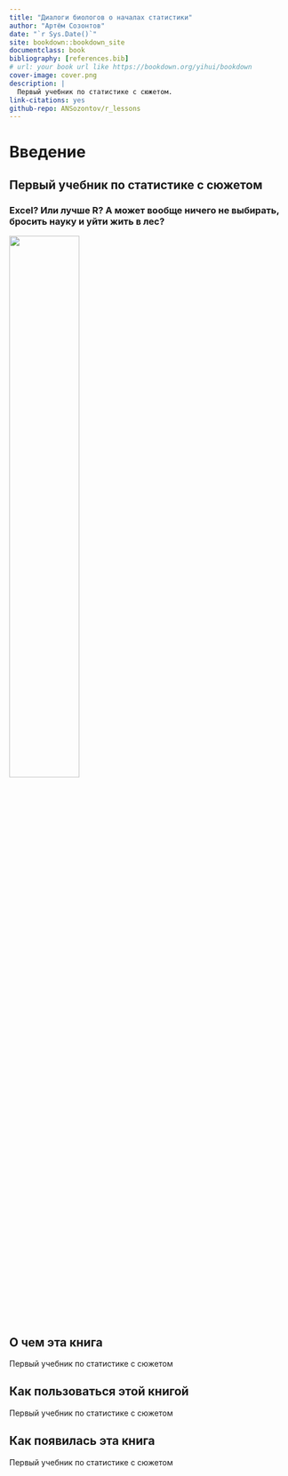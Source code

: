 ```yaml
---
title: "Диалоги биологов о началах статистики"
author: "Артём Созонтов"
date: "`r Sys.Date()`"
site: bookdown::bookdown_site
documentclass: book
bibliography: [references.bib]
# url: your book url like https://bookdown.org/yihui/bookdown
cover-image: cover.png
description: |
  Первый учебник по статистике с сюжетом.
link-citations: yes
github-repo: ANSozontov/r_lessons
---
```


<!--bookdown:favicon:media/racoon.png-->

# Введение {.unnumbered}

## Первый учебник по статистике с сюжетом {-}

### Excel? Или лучше R? А может вообще ничего не выбирать, бросить науку и уйти жить в лес? {-}

![](media/cover.png){width="50%"}

## О чем эта книга {.unnumbered}

Первый учебник по статистике с сюжетом

## Как пользоваться этой книгой {.unnumbered}

Первый учебник по статистике с сюжетом

## Как появилась эта книга {.unnumbered}

Первый учебник по статистике с сюжетом
